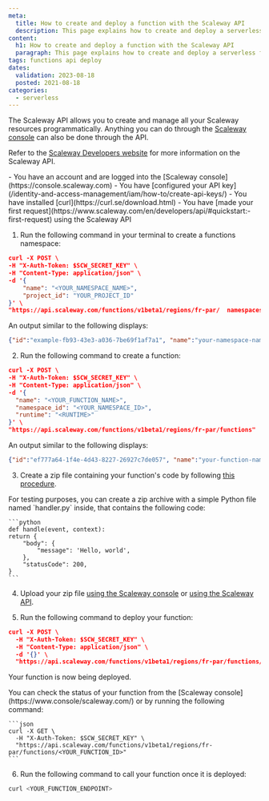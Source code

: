 ```yaml
---
meta:
  title: How to create and deploy a function with the Scaleway API
  description: This page explains how to create and deploy a serverless function with the Scaleway API
content:
  h1: How to create and deploy a function with the Scaleway API
  paragraph: This page explains how to create and deploy a serverless function with the Scaleway API
tags: functions api deploy
dates:
  validation: 2023-08-18
  posted: 2021-08-18
categories:
  - serverless
---
```


The Scaleway API allows you to create and manage all your Scaleway resources programmatically. Anything you can do through the [Scaleway console](https://www.console.scaleway.com)
can also be done through the API. 

Refer to the [Scaleway Developers website](https://www.scaleway.com/en/developers/api/) for more information on the Scaleway API.

<Macro id="iam-requirements" />

<Message type="requirement">
  - You have an account and are logged into the [Scaleway console](https://console.scaleway.com)
  - You have [configured your API key](/identity-and-access-management/iam/how-to/create-api-keys/)
  - You have installed [curl](https://curl.se/download.html)
  - You have [made your first request](https://www.scaleway.com/en/developers/api/#quickstart:-first-request) using the Scaleway API
</Message>

1. Run the following command in your terminal to create a functions namespace:

  ```json
  curl -X POST \
  -H "X-Auth-Token: $SCW_SECRET_KEY" \
  -H "Content-Type: application/json" \
  -d '{
      "name": "<YOUR_NAMESPACE_NAME>",
      "project_id": "YOUR_PROJECT_ID"
  }' \
  "https://api.scaleway.com/functions/v1beta1/regions/fr-par/  namespaces"
  ```

  An output similar to the following displays:

  ```json
  {"id":"example-fb93-43e3-a036-7be69f1af7a1", "name":"your-namespace-name", "environment_variables":{}, "organization_id":"example-776f-4f65-a41e-6c5fc58b4076", "project_id":"example-c162-43f7-bb3e-1182e6f12342", "status":"pending", "registry_namespace_id":"", "error_message":null, "registry_endpoint":"", "description":"", "secret_environment_variables":[], "region":"fr-par"}%  
  ```

2. Run the following command to create a function:

  ```json
  curl -X POST \
  -H "X-Auth-Token: $SCW_SECRET_KEY" \
  -H "Content-Type: application/json" \
  -d '{
    "name": "<YOUR_FUNCTION_NAME>",
    "namespace_id": "<YOUR_NAMESPACE_ID>",
    "runtime": "<RUNTIME>"
  }' \
  "https://api.scaleway.com/functions/v1beta1/regions/fr-par/functions"
  ```

  An output similar to the following displays:

  ```json
  {"id":"ef777a64-1f4e-4d43-8227-26927c7de057", "name":"your-function-name", "namespace_id":"example-fb93-43e3-a036-7be69f1af7a1", "status":"created", "environment_variables":{}, "min_scale":0, "max_scale":5, "runtime":"python310", "memory_limit":256, "cpu_limit":140, "timeout":"300s", "handler":"handler.handle", "error_message":null, "privacy":"public", "description":"", "domain_name":"namespaceg04rnwx-function-example.functions.fnc.fr-par.scw.cloud", "secret_environment_variables":[], "http_option":"enabled", "runtime_message":"", "build_message":null, "region":"fr-par"}%  
  ```

3. Create a zip file containing your function's code by following [this procedure](/serverless/functions/how-to/package-function-dependencies-in-zip/).

  <Message type="note">
    For testing purposes, you can create a zip archive with a simple Python file named `handler.py` inside, that contains the following code:

    ```python
    def handle(event, context):
    return {
        "body": {
            "message": 'Hello, world',
        },
        "statusCode": 200,
    }
    ```
  </Message>

4. Upload your zip file [using the Scaleway console](/serverless/functions/how-to/package-function-dependencies-in-zip/#how-to-upload-your-zip-file-to-the-scaleway-console) or [using the Scaleway API](/serverless/functions/how-to/package-function-dependencies-in-zip/#how-to-upload-your-zip-file-using-the-scaleway-api).

5. Run the following command to deploy your function:

  ```json
  curl -X POST \
    -H "X-Auth-Token: $SCW_SECRET_KEY" \
    -H "Content-Type: application/json" \
    -d '{}' \
    "https://api.scaleway.com/functions/v1beta1/regions/fr-par/functions/<YOUR_FUNCTION_ID>/deploy"
  ```

  Your function is now being deployed.

  <Message type="tip">
    You can check the status of your function from the [Scaleway console](https://www.console/scaleway.com/) or by running the following command:

    ```json
    curl -X GET \
      -H "X-Auth-Token: $SCW_SECRET_KEY" \
      "https://api.scaleway.com/functions/v1beta1/regions/fr-par/functions/<YOUR_FUNCTION_ID>"
    ```
  </Message>

6. Run the following command to call your function once it is deployed:

```bash
curl <YOUR_FUNCTION_ENDPOINT>
```

